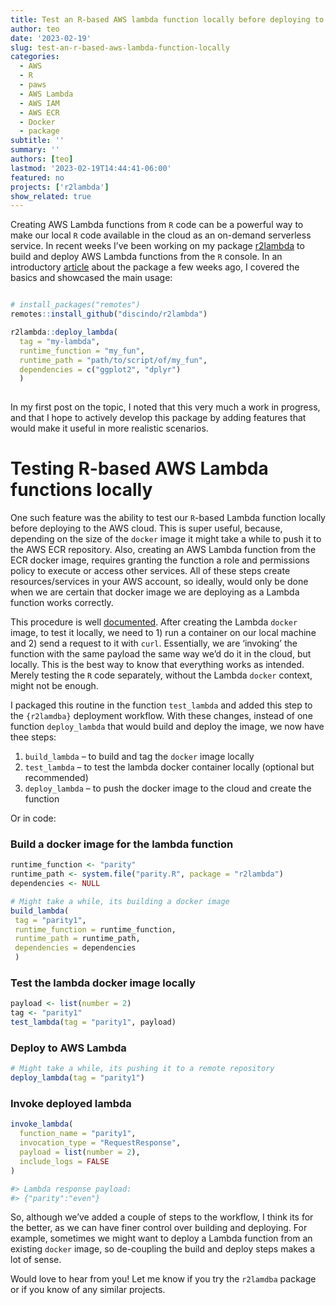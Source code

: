 ```yaml
---
title: Test an R-based AWS lambda function locally before deploying to the cloud
author: teo
date: '2023-02-19'
slug: test-an-r-based-aws-lambda-function-locally
categories:
  - AWS
  - R
  - paws
  - AWS Lambda
  - AWS IAM
  - AWS ECR
  - Docker
  - package
subtitle: ''
summary: ''
authors: [teo]
lastmod: '2023-02-19T14:44:41-06:00'
featured: no
projects: ['r2lambda']
show_related: true
---
```


Creating AWS Lambda functions from `R` code can be a powerful way to make our 
local `R` code available in the cloud as an on-demand serverless service. In recent 
weeks I've been working on my package [r2lambda](https://github.com/discindo/r2lambda) 
to build and deploy AWS Lambda functions from the `R` console. In an introductory [article](https://discindo.org/post/deploy-an-r-script-as-an-aws-lambda-function-without-leaving-the-r-console/) 
about the package a few weeks ago, I covered the basics and showcased the
main usage:

``` r

# install_packages("remotes")
remotes::install_github("discindo/r2lambda")

r2lambda::deploy_lambda(
  tag = "my-lambda",
  runtime_function = "my_fun",
  runtime_path = "path/to/script/of/my_fun",
  dependencies = c("ggplot2", "dplyr")
  )
  
```

In my first post on the topic, I noted that this very much a work in progress, and
that I hope to actively develop this package by adding features that would make it 
useful in more realistic scenarios. 

# Testing R-based AWS Lambda functions locally

One such feature was the ability to test our `R`-based Lambda function locally 
before deploying to the AWS cloud. This is super useful, because, depending on 
the size of the `docker` image it might take a while to push it to the 
AWS ECR repository. Also, creating an AWS Lambda function from the ECR docker image,
requires granting the function a role and permissions policy to execute or access
other services. All of these steps create resources/services in your AWS account, 
so ideally, would only be done when we are certain that docker image we are deploying
as a Lambda function works correctly.

This procedure is well [documented](https://docs.aws.amazon.com/lambda/latest/dg/images-test.html).
After creating the Lambda `docker` image, to test it locally, we need to 1) run 
a container on our local machine and 2) send a request to it with `curl`. Essentially,
we are 'invoking' the function with the same payload the same way we'd do it in the cloud,
but locally. This is the best way to know that everything works as intended. Merely
testing the `R` code separately, without the Lambda `docker` context, might not be 
enough.

I packaged this routine in the function `test_lambda` and added this step to the
`{r2lamdba}` deployment workflow. With these changes, instead of one function
`deploy_lambda` that would build and deploy the image, we now have thee steps:

1. `build_lambda` -- to build and tag the `docker` image locally
2. `test_lambda` -- to test the lambda docker container locally (optional but recommended)
3. `deploy_lambda` -- to push the docker image to the cloud and create the function

Or in code:

### Build a docker image for the lambda function

``` r
runtime_function <- "parity"
runtime_path <- system.file("parity.R", package = "r2lambda")
dependencies <- NULL

# Might take a while, its building a docker image
build_lambda(
 tag = "parity1",
 runtime_function = runtime_function,
 runtime_path = runtime_path,
 dependencies = dependencies
 )
```

### Test the lambda docker image locally

``` r
payload <- list(number = 2)
tag <- "parity1"
test_lambda(tag = "parity1", payload)
```

### Deploy to AWS Lambda

``` r
# Might take a while, its pushing it to a remote repository
deploy_lambda(tag = "parity1")
```

### Invoke deployed lambda

``` r
invoke_lambda(
  function_name = "parity1",
  invocation_type = "RequestResponse",
  payload = list(number = 2),
  include_logs = FALSE
)

#> Lambda response payload: 
#> {"parity":"even"}
```

So, although we've added a couple of steps to the workflow, I think its for the 
better, as we can have finer control over building and deploying. For example,
sometimes we might want to deploy a Lambda function from an existing `docker` image,
so de-coupling the build and deploy steps makes a lot of sense. 

Would love to hear from you! Let me know if you try the `r2lamdba` package or if you
know of any similar projects. 

